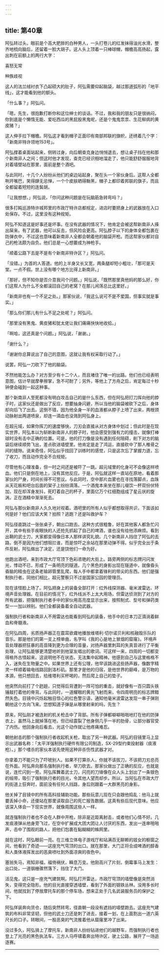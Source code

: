 ```yaml
---
---
---
```

title: 第40章
---

阿弘转过头。眼前是个高大肥胖的白种男人，一头打卷儿的红发抹得油光水滑，整齐地梳向脑后，还留着一脸大胡子。这人头上顶着一只棒球帽，帽檐高高扬起，露出刺在前额上的两行大字：

喜怒无常

种族歧视

这人的法兰绒衬衣下凸起硕大的肚子，阿弘需要仰起脑袋，越过那道弧形的「地平线」，这才能看到他的额头。

「什么事？」阿弘问。

「嗯，先生，很抱歉打断你和这位绅士的谈话。不过，我和我的朋友只是很纳闷，你到底是个懒惰无能、爱吃西瓜的黑屁股黑鬼呢，还是个鬼鬼祟祟、生花柳病的黄皮猪？」

这人伸手拉下帽檐。阿弘这才看到帽子正面印有南部邦联的旗帜，还绣着几个字：「新南非特许领地153号」。

阿弘撑着桌面站起来，侧转过身，向后朝查克身边悄悄退去，想让桌子挡在他和那个新南非人之间；但这时他才发现，查克已经识相地溜走了，他只能舒舒服服地背对着墙壁站在那里，面前是整个酒吧。

与此同时，十几个人纷纷从他们的桌边站起身，聚在头一个家伙身后。这帮人全都咧开嘴巴，笑得肆无忌惮，一个个皮肤晒得黝黑，帽子上都印着邦联的旗子，而且全都留着短短的连鬓胡。

「让我想想，」阿弘说，「你问这种问题是在玩脑筋急转弯吗？」

很多打盹巡游特许城邦里的市政厅特许店都规定，进店时要把身上的武器放在入口处保存。不过，这里没有这种规矩。

阿弘不知道这是好事还是坏事。在没有武器的情况下，他肯定会被这帮新南非人揍出屎来。有了武器，他可以反击，但风险会更高。阿弘脖子以下的身体全都包裹在防弹衣中，不过这也意味着新南非人全都会朝着他的脑袋开枪。而这帮家伙都对自己的枪法颇为自负。他们总是一心想要成为神枪手。

「顺着公路下去是不是有个新南非特许区？」阿弘问。

「没错。」为首的人答道。他的上半身又长又宽，两条腿却短小粗壮，「那可是天堂。一点不假。世上没有哪个地方比得上新南非。」

「那好，但不知你是否介意我问个问题。」阿弘说，「既然那里真他妈的那么好，你们这帮人为什么不全都滚回自己的老窝？在那儿闲荡总比这里好。」

「新南非也有一个不足之处。」那家伙说，「我这么说可不是不爱国，但事实就是事实。」

「那么你们那儿有什么不足之处呢？」阿弘问。

「那里没有黑鬼、黄皮猪和犹太佬让我们痛痛快快地收拾。」

「啊哈，这还真是个问题。」阿弘说，「谢谢。」

「谢什么？」

「谢谢你总算说出了自己的意图，这就让我有权采取行动了。」

说罢，阿弘一刀砍下了他的脑袋。

不然他能怎么办？对方至少有十二个人，而且堵住了唯一的出路。他们也已经表明意图，估计早就摩拳擦掌，急不可耐了；另外，等他上了方舟之后，肯定每过十秒钟便会碰到一起这种事。

那个新南非人至死都没有明白攻击自己的是什么东西，但在阿弘把打刀挥向他的脖子时，这家伙还是做出了反应，想要抽身闪避，所以当他的脑袋被砍下之后，身体却向后飞了出去。这倒不错，因为他全身一半的血液都从脖子上喷了出来，两根颈动脉射出两道喷泉，却连一滴血也没溅到阿弘身上。

在超元域，如果你挥刀的速度够快，刀刃会直接从对方身体中划过；但此时是在现实世界，阿弘本以为斩断新南非人的脖子时，他会感受到强有力的撞击，就像打棒球时没有击中正确的位置。可是，他的打刀像是没有遇到任何阻碍，削下对方的脑袋后继续顺势飞出，差点砍进墙壁里。他肯定是走了鸿运，直接砍中了那人椎骨之间的缝隙。说来奇怪，阿弘似乎找回了训练时的感觉，只是这次忘了掌握力道，忘了收刀，而且动作完全不合规矩。

尽管他有心理准备，但一时之间还是被吓了一跳。超元域里的化身可不会像这样喷血。他们只是倒在地上，没有其他反应。于是，阿弘就这样一直站在原地，看着那家伙的尸身，时间长得不可思议。与此同时，空中那片血雾也在寻找落脚点，血珠从天花板和吧台后面的架子上纷纷滴落。一个酒鬼本来坐在那儿啜饮一杯双份伏特加，现在却浑身发抖，死盯着自己的杯子，里面亿万个红细胞组成了星云状的旋涡，正在酒精中渐渐死去。

阿弘与那伙新南非人久久地对视着。酒吧里的所有人似乎都想取得共识，下面该如何是好？他们应该大笑？拍照？逃跑？还是叫救护车？

阿弘径直跳过一张张桌子，朝出口跑去。这种方式很粗鲁，好在其他客人都急忙闪开，其中有些手疾眼快的人还抢先抓起了自己的啤酒，谁也没有给他添麻烦。看到出鞘的武士刀，大家都变得像日本人那样讲究礼貌。几个新南非人挡住了阿弘的去路，倒不是因为他们想阻拦谁，而是惊吓之余站在那里动弹不得。似乎完全出于条件反射，阿弘做出了决定，还是饶他们一命为好。

他跑出酒吧，来到市政大厅穹顶下色彩浓艳的大街上。路旁两侧的标志牌闪闪发光，悸动不已，形成了一条明亮的隧道。几个黑色的身影出现在隧道中，就像昏头昏脑的精虫在这条老输卵管里乱爬，每人手中都拿着锋利的带尖的东西。他们是强制执行者。同他们相比，超元警察只不过是国家公园的管理员。

现在该怪脸上场了。阿弘把身上的装备全部打开：红外线探测器、毫米波雷达、环境声音处理器。在目前的情况下，红外线派不上太大用场，但雷达侦测到了对方的所有武器，把强制执行者手中的家伙用高亮度显示出来，按照制式、型号和弹药类型一一加以辨别。他们全都装备着全自动武器。

强制执行者和新南非人不用雷达也能看到阿弘的装备，他手中的日本刀正滴淌着鲜血和脊髓液。

在阿弘四周，劣质扬声器正在震耳欲聋地播放维塔利·切尔诺贝利和核融毁乐队的音乐。那是他们的第一支上榜单曲，名字叫《我的心是地上冒烟的窟窿》。环境声音处理器把狂暴的高音降到更为合理的音量，对扬声器里刺耳的失真音进行了平衡处理，让阿弘能够更清楚地听到他室友唱出的歌词。可这样一来，四周的一切都变得格外古怪起来。这说明他不在状态，无法集中起精神。他感到自己与这里格格不入，迷失在生物量之中。如果世界上还有公理，他早该跳进这些扬声器，像数字精灵一样顺着输电线路回到洛杉矶。那里才是他的归宿，是他世界的巅峰，是万物的本源。他只想回去，给维塔利买杯喝的，然后爬上自己的垫子。

他突然向前打了个趔趄，只觉得后背遭到一阵可怕的重击，就好像有一百只圆头铁锤敲打着他的脊背。与此同时，一道耀眼的黄光飞射而来，令四周明亮的标志牌黯然失色。目镜中闪烁起触目惊心的红色警示语，通知他毫米波雷达发现一串子弹刚朝他这个方向飞来。您想知道子弹是从哪里射来的吗，先生？

原来，阿弘刚才被连射的机关枪击中了背部。所有子弹都噼噼啪啪地打在他的防弹衣上，虽然马上就掉落在地，但已经震裂了他身侧几乎一半的肋骨，让部分器官受了内伤。他回身向后看去，光这个动作就让他疼痛难忍。

朝他射击的那个强制执行者收起机关枪，取出了另一种武器。阿弘的目镜里马上显示出武器名称：「太平洋强制执行硬件有限公司制造，SX-29型约束投射器（痰液枪）。」那个嗜杀的家伙本该先使用这种非杀伤性武器才对。

你拿着刀不能只为了吓唬别人。如果不打算杀人，你就不该拔刀，不该把刀刃总亮在外面。阿弘奔向那名强制执行者，举刀砍去。那家伙做出了正确的反应，也就是说，连忙闪到一旁。阿弘挥舞着武士刀，闪亮的刀锋像在众人头上划出了一条银色的缎带，吸引了强制执行者的目光，令其他人望而却步。所以，当阿弘在市政大厅的街道上狂奔时，面前没有任何人挡路，身后则跟着一大群黑亮的身影。

他关掉了目镜中的所有高科技辅助功能。那些玩意儿现在只会跟他捣乱：他马上就要丢掉小命，还傻站在那里读取自己的死亡报告数据。这真有些后现代意味。他应该深入体会一下现实世界，就像周围这些人一样。

就连强制执行者也不会在人群中开枪，除非是近距离射击，或者他们心情不好。几发痰液弹从他身旁飞过，在空中扩展成大团大团让人讨厌的东西，发出一连串啪啪声，击中了围观的路人，把他们包裹在黏糊糊的蛛网里。

就在这时，阿弘眼前一亮。在三维立体电子游戏厅和站满百无聊赖的妓女的橱窗之间，他看到了奇迹——这座充气穹顶的出口。就在那里，大门正将合成啤酒的醇香和人类体液挥发出的恶臭喷吐到外面凉爽的夜色中。

塞翁失马，焉知非福，福倚祸伏，瞬息万变。他刚高兴了片刻，倒霉事马上发生：出口处，一道钢栅骤然落下，挡住了大门。

活见鬼，这只是一座充气建筑啊。阿弘打开雷达，市政厅穹顶的墙壁像是突然消失，变得完全隐形。他的目光直接穿透墙壁，看到了外面的钢铁丛林。没用多长时间，他就找到了停放摩托车的那个停车场，想来正处于几名武装服务员的保护之下。

阿弘佯装奔向货仓，随后突然转弯，径直朝一段没有遮挡的墙壁跑去。这座充气建筑的布料非常坚韧，但他的武士刀还是刺了进去，接着一划，在上面割出一道六英尺长的口子。转眼间，一股恶臭的气流推着他从窟窿里冲了出来。

没过多久，阿弘骑上了摩托车，新南非人纷纷钻进他们的越野车，而强制执行者也登上了光亮的黑色执法车。三方人马呼啸着奔出特许区，驶上公路，展开了一场追逐赛。



* * *